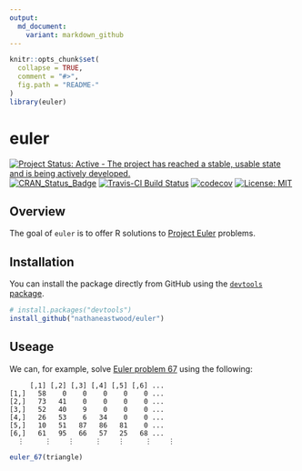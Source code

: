 ```yaml
---
output:
  md_document:
    variant: markdown_github
---
```


<!-- README.md is generated from README.Rmd. Please edit that file -->

```r
knitr::opts_chunk$set(
  collapse = TRUE,
  comment = "#>",
  fig.path = "README-"
)
library(euler)
```

# euler

[![Project Status: Active - The project has reached a stable, usable state and is being actively developed.](http://www.repostatus.org/badges/latest/active.svg)](http://www.repostatus.org/#active)
[![CRAN_Status_Badge](http://www.r-pkg.org/badges/version/euler)](http://cran.r-project.org/package=euler)
[![Travis-CI Build Status](https://travis-ci.org/nathaneastwood/euler.svg?branch=master)](https://travis-ci.org/nathaneastwood/euler)
[![codecov](https://codecov.io/gh/nathaneastwood/euler/branch/master/graph/badge.svg)](https://codecov.io/gh/nathaneastwood/euler)
[![License: MIT](https://img.shields.io/badge/License-MIT-yellow.svg)](https://opensource.org/licenses/MIT)

## Overview

The goal of `euler` is to offer R solutions to [Project Euler](https://projecteuler.net) problems.

## Installation

You can install the package directly from GitHub using the [`devtools` package](https://github.com/r-lib/devtools).

```r
# install.packages("devtools")
install_github("nathaneastwood/euler")
```

## Useage

We can, for example, solve [Euler problem 67](https://projecteuler.net/problem=67) using the following:

```
     [,1] [,2] [,3] [,4] [,5] [,6] ...
[1,]   58    0    0    0    0    0 ...
[2,]   73   41    0    0    0    0 ...
[3,]   52   40    9    0    0    0 ...
[4,]   26   53    6   34    0    0 ...
[5,]   10   51   87   86   81    0 ...
[6,]   61   95   66   57   25   68 ...
  ⋮     ⋮    ⋮     ⋮    ⋮     ⋮    ⋮
```

```r
euler_67(triangle)
```
